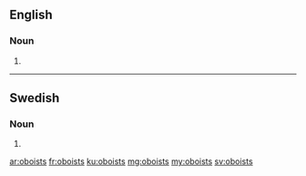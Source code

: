==English==

===Noun===
{{head|en}}

# {{plural of|oboist}}

----

==Swedish==

===Noun===
{{head|sv|noun form}}

# {{sv-noun-form-indef-gen|oboist}}

[[ar:oboists]]
[[fr:oboists]]
[[ku:oboists]]
[[mg:oboists]]
[[my:oboists]]
[[sv:oboists]]
